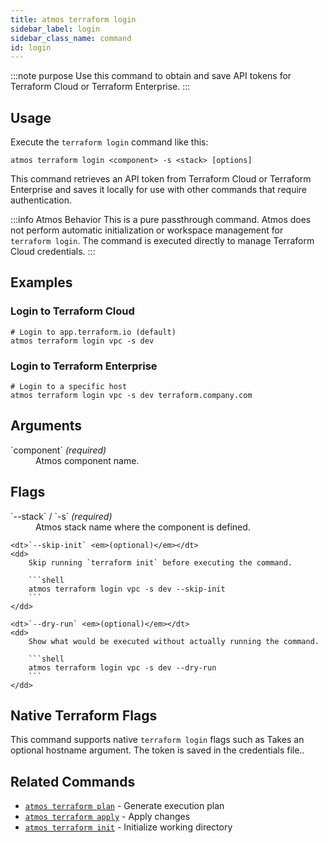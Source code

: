 ```yaml
---
title: atmos terraform login
sidebar_label: login
sidebar_class_name: command
id: login
---
```


:::note purpose
Use this command to obtain and save API tokens for Terraform Cloud or Terraform Enterprise.
:::

<Screengrab title="atmos terraform login --help" slug="atmos-terraform-login--help" />

## Usage

Execute the `terraform login` command like this:

```shell
atmos terraform login <component> -s <stack> [options]
```

This command retrieves an API token from Terraform Cloud or Terraform Enterprise and saves it locally for use with other commands that require authentication.

:::info Atmos Behavior
This is a pure passthrough command. Atmos does not perform automatic initialization or workspace management for `terraform login`. The command is executed directly to manage Terraform Cloud credentials.
:::
## Examples

### Login to Terraform Cloud

```shell
# Login to app.terraform.io (default)
atmos terraform login vpc -s dev
```

### Login to Terraform Enterprise

```shell
# Login to a specific host
atmos terraform login vpc -s dev terraform.company.com
```

## Arguments

<dl>
    <dt>`component` <em>(required)</em></dt>
    <dd>
        Atmos component name.
    </dd>
</dl>

## Flags

<dl>
    <dt>`--stack` / `-s` <em>(required)</em></dt>
    <dd>
        Atmos stack name where the component is defined.
    </dd>

    <dt>`--skip-init` <em>(optional)</em></dt>
    <dd>
        Skip running `terraform init` before executing the command.

        ```shell
        atmos terraform login vpc -s dev --skip-init
        ```
    </dd>

    <dt>`--dry-run` <em>(optional)</em></dt>
    <dd>
        Show what would be executed without actually running the command.

        ```shell
        atmos terraform login vpc -s dev --dry-run
        ```
    </dd>
</dl>

## Native Terraform Flags

This command supports native `terraform login` flags such as Takes an optional hostname argument. The token is saved in the credentials file..

## Related Commands

- [`atmos terraform plan`](/cli/commands/terraform/plan) - Generate execution plan
- [`atmos terraform apply`](/cli/commands/terraform/apply) - Apply changes
- [`atmos terraform init`](/cli/commands/terraform/init) - Initialize working directory
